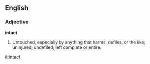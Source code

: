 ==English==

===Adjective===

'''intact'''

#Untouched, especially by anything that harms, defiles, or the like; uninjured; undefiled; left complete or entire.

[[it:intact]]